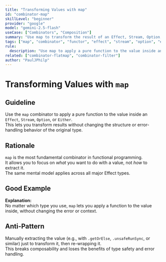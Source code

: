 ```yaml
---
title: "Transforming Values with map"
id: "combinator-map"
skillLevel: "beginner"
provider: "google"
model: "gemini-2.5-flash"
useCase: ["Combinators", "Composition"]
summary: "Use map to transform the result of an Effect, Stream, Option, or Either in a declarative, type-safe way."
tags: ["map", "combinator", "functor", "effect", "stream", "option", "either"]
rule:
  description: "Use map to apply a pure function to the value inside an Effect, Stream, Option, or Either."
related: ["combinator-flatmap", "combinator-filter"]
author: "PaulJPhilp"
---
```


# Transforming Values with `map`

## Guideline

Use the `map` combinator to apply a pure function to the value inside an `Effect`, `Stream`, `Option`, or `Either`.  
This lets you transform results without changing the structure or error-handling behavior of the original type.

## Rationale

`map` is the most fundamental combinator in functional programming.  
It allows you to focus on *what* you want to do with a value, not *how* to extract it.  
The same mental model applies across all major Effect types.

## Good Example

<Example path="./src/combinator-map.ts" />

**Explanation:**  
No matter which type you use, `map` lets you apply a function to the value inside, without changing the error or context.

## Anti-Pattern

Manually extracting the value (e.g., with `.getOrElse`, `.unsafeRunSync`, or similar) just to transform it, then re-wrapping it.  
This breaks composability and loses the benefits of type safety and error handling.